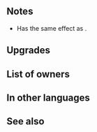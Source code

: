 {{SkillPage Tabs}}{{Weapon Infobox
|tagid=SID_聖祭の風光＋
|intID=2733
|userVersion1=Closed|userVersion2=Open
|weaponType=Blue Tome
|might=12
|range=2
|effect=At start of turn, restores 10 HP. At start of combat, if unit's HP ≥ 25%, grants Atk/Spd+5 to unit during combat.
|exclusive=0
|cost=300
|statModifiers=0,12,0,0,0
|required=Drifting Grace
|refinePaths=default
|refineSP=350
|refineMedals=500
|refineStones=50
|properties=
}}
==Notes==
* Has the same effect as {{St|Recover Ring}}.
{{Start-of-turn healing}}
{{Combat boosts}}

==Upgrades==
{{Weapon Upgrade List}}
==List of owners==
{{Skill Hero List}}
==In other languages==
{{OtherLanguages
|japanese=聖祭の風光＋
|german=Luftige Grazie+
|spanishEU=Brisa grácil +
|spanishLA=Brisa grácil +
|french=Grâce errante +
|italian=Grazia leggiadra+
|chineseTW=聖祭風光＋
|portuguese=Brisa graciosa+
}}
==See also==
{{See also skills|cond=Description LIKE '%start of turn, restores 10 HP.%' OR Description LIKE '%if unit_s HP ≥%grants Atk/Spd+_%during combat%'|columns=3}}
{{Weapons Navbox}}